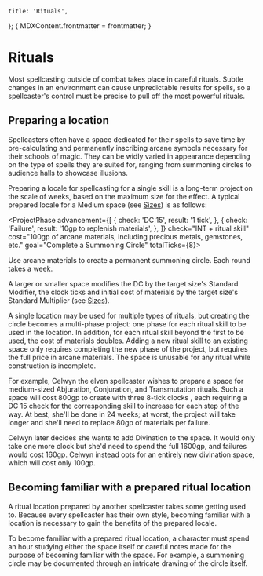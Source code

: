 
	title: 'Rituals',
};
{
	MDXContent.frontmatter = frontmatter;
}

# Rituals

Most spellcasting outside of combat takes place in careful rituals. Subtle
changes in an environment can cause unpredictable results for spells, so
a spellcaster's control must be precise to pull off the most powerful rituals.

## Preparing a location

Spellcasters often have a space dedicated for their spells to save time by
pre-calculating and permanently inscribing arcane symbols necessary for their
schools of magic. They can be widly varied in appearance depending on the type
of spells they are suited for, ranging from summoning circles to audience halls
to showcase illusions.

Preparing a locale for spellcasting for a single skill is a long-term project on
the scale of weeks, based on the maximum size for the effect. A typical prepared
locale for a Medium space (see [Sizes](/rules/basics#Sizes)) is as follows:

<ProjectPhase
	advancement={[
		{
			check: 'DC 15',
			result: '1 tick',
		},
		{
			check: 'Failure',
			result: '10gp to replenish materials',
		},
	]}
	check="INT + ritual skill"
	cost="100gp of arcane materials, including precious metals, gemstones, etc."
	goal="Complete a Summoning Circle"
	totalTicks={8}>
	<p>Use arcane materials to create a permanent summoning circle. Each round takes a week.</p>
</ProjectPhase>

A larger or smaller space modifies the DC by the target size's Standard
Modifier, the clock ticks and initial cost of materials by the target size's
Standard Multiplier (see [Sizes](/rules/basics#Sizes)).

A single location may be used for multiple types of rituals, but creating the
circle becomes a multi-phase project: one phase for each ritual skill to be used
in the location. In addition, for each ritual skill beyond the first to be used,
the cost of materials doubles. Adding a new ritual skill to an existing space
only requires completing the new phase of the project, but requires the full
price in arcane materials. The space is unusable for any ritual while
construction is incomplete.

For example, Celwyn the elven spellcaster wishes to prepare a space for
medium-sized Abjuration, Conjuration, and Transmutation rituals. Such a space
will cost 800gp to create with three 8-tick clocks <ClockSvg className="w-em h-em inline-block m-2" currentTicks={0} totalTicks={8} /> <ClockSvg className="w-em h-em inline-block m-2" currentTicks={0} totalTicks={8} /> <ClockSvg className="w-em h-em inline-block m-2" currentTicks={0} totalTicks={8} />,
each requiring a DC 15 check for the corresponding skill to increase for each
step of the way. At best, she'll be done in 24 weeks; at worst, the project
will take longer and she'll need to replace 80gp of materials per failure.

Celwyn later decides she wants to add Divination to the space. It would only
take one more clock <ClockSvg className="w-em h-em inline-block m-2" currentTicks={0} totalTicks={8} />
but she'd need to spend the full 1600gp, and failures would cost 160gp. Celwyn
instead opts for an entirely new divination space, which will cost only 100gp.

## Becoming familiar with a prepared ritual location

A ritual location prepared by another spellcaster takes some getting used to.
Because every spellcaster has their own style, becoming familiar with a location
is necessary to gain the benefits of the prepared locale.

To become familiar with a prepared ritual location, a character must spend an
hour studying either the space itself or careful notes made for the purpose of
becoming familiar with the space. For example, a summoning circle may be
documented through an intricate drawing of the circle itself.
